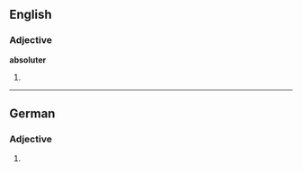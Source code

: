 ==English==

===Adjective===
'''absoluter'''

# {{context|rare|lang=en}} {{en-comparative of|absolute}}

----

==German==

===Adjective===
{{head|de|adjective form}}

# {{inflected form of|absolut|lang=de}}